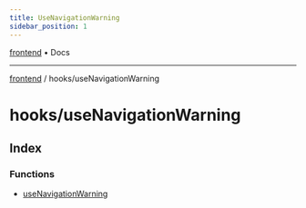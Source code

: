 ```yaml
---
title: UseNavigationWarning
sidebar_position: 1
---
```


[frontend](./useNavigationWarning/../..) • Docs

***

[frontend](./useNavigationWarning/../..) / hooks/useNavigationWarning

# hooks/useNavigationWarning

## Index

### Functions

- [useNavigationWarning](./useNavigationWarning/functions/useNavigationWarning)
